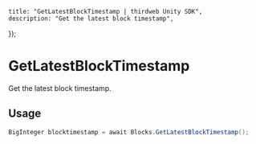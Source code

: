 
	title: "GetLatestBlockTimestamp | thirdweb Unity SDK",
	description: "Get the latest block timestamp",
});

# GetLatestBlockTimestamp

Get the latest block timestamp.

## Usage

```csharp
BigInteger blocktimestamp = await Blocks.GetLatestBlockTimestamp();
```
